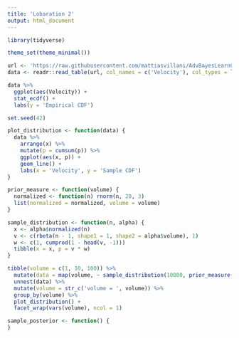 ```yaml
---
title: 'Lobaration 2'
output: html_document
---
```


```r
library(tidyverse)

theme_set(theme_minimal())
```

```r
url <- 'https://raw.githubusercontent.com/mattiasvillani/AdvBayesLearnCourse/master/Labs/GalaxyData.dat'
data <- readr::read_table(url, col_names = c('Velocity'), col_types = list(Velocity = 'd'))
```

```r
data %>%
  ggplot(aes(Velocity)) +
  stat_ecdf() +
  labs(y = 'Empirical CDF')
```

```r
set.seed(42)

plot_distribution <- function(data) {
  data %>%
    arrange(x) %>%
    mutate(p = cumsum(p)) %>%
    ggplot(aes(x, p)) +
    geom_line() +
    labs(x = 'Velocity', y = 'Sample CDF')
}

prior_measure <- function(volume) {
  normalized <- function(n) rnorm(n, 20, 3)
  list(normalized = normalized, volume = volume)
}

sample_distribution <- function(n, alpha) {
  x <- alpha$normalized(n)
  v <- c(rbeta(n - 1, shape1 = 1, shape2 = alpha$volume), 1)
  w <- c(1, cumprod(1 - head(v, -1)))
  tibble(x = x, p = v * w)
}

tibble(volume = c(1, 10, 100)) %>%
  mutate(data = map(volume, ~ sample_distribution(10000, prior_measure(.x)))) %>%
  unnest(data) %>%
  mutate(volume = str_c('volume = ', volume)) %>%
  group_by(volume) %>%
  plot_distribution() +
  facet_wrap(vars(volume), ncol = 1)
```

```r
sample_posterior <- function() {
}
```

